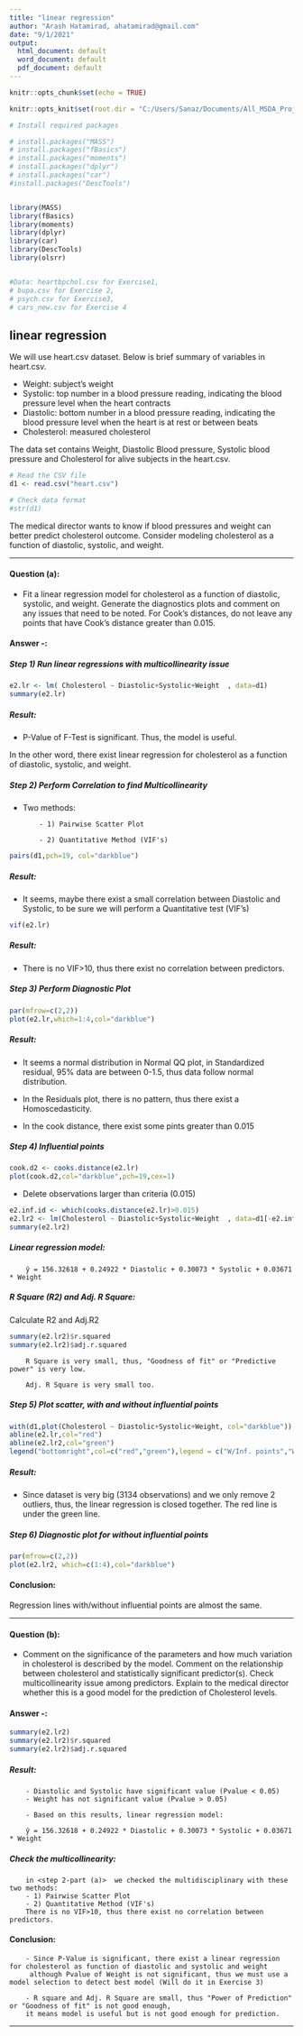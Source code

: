 ```yaml
---
title: "linear regression"
author: "Arash Hatamirad, ahatamirad@gmail.com"
date: "9/1/2021"
output:
  html_document: default
  word_document: default
  pdf_document: default
---
```


```r
knitr::opts_chunk$set(echo = TRUE)

knitr::opts_knit$set(root.dir = "C:/Users/Sanaz/Documents/All_MSDA_Projects and Sources/R Ptojects/Algorithm I/HW03/AlgorithmI-HW3")

# Install required packages

# install.packages("MASS")
# install.packages("fBasics")
# install.packages("moments")
# install.packages("dplyr")
# install.packages("car")
#install.packages("DescTools")


library(MASS)
library(fBasics)
library(moments)
library(dplyr)
library(car)
library(DescTools)
library(olsrr)


#Data: heartbpchol.csv for Exercise1, 
# bupa.csv for Exercise 2, 
# psych.csv for Exercise3, 
# cars_new.csv for Exercise 4
```


## linear regression  


We will use heart.csv dataset. Below is brief summary of variables in heart.csv.  

- Weight: subject’s weight  
- Systolic: top number in a blood pressure reading, indicating the blood pressure level when the heart contracts  
- Diastolic: bottom number in a blood pressure reading, indicating the blood pressure level when the heart is at rest or between beats  
- Cholesterol: measured cholesterol  

The data set contains Weight, Diastolic Blood pressure, Systolic blood pressure and Cholesterol for alive subjects in the heart.csv.   


```r

# Read the CSV file
d1 <- read.csv("heart.csv") 

# Check data format
#str(d1)

```



The medical director wants to know if blood pressures and weight can better predict cholesterol outcome. Consider modeling cholesterol as a function of diastolic, systolic, and weight.   

***

#### Question (a): 
- Fit a linear regression model for cholesterol as a function of diastolic, systolic, and weight. Generate the diagnostics plots and comment on any issues that need to be noted. For Cook’s distances, do not leave any points that have Cook’s distance greater than 0.015.  
 
#### Answer -:  


##### Step 1) Run linear regressions with multicollinearity issue  
```r
e2.lr <- lm( Cholesterol ~ Diastolic+Systolic+Weight  , data=d1)
summary(e2.lr)

```
##### Result:   
- P-Value of F-Test is significant. Thus, the model is useful. 
        
In the other word, there exist linear regression for cholesterol as a function of diastolic, systolic, and weight.


##### Step 2) Perform Correlation to find Multicollinearity   
- Two methods:
        
          - 1) Pairwise Scatter Plot  
        
          - 2) Quantitative Method (VIF's)  

```r
pairs(d1,pch=19, col="darkblue")

```

##### Result:   
- It seems, maybe there exist a small correlation between Diastolic and Systolic, to be sure
we will perform a Quantitative test (VIF's)     

```r
vif(e2.lr)
```
##### Result:   
- There is no VIF>10, thus there exist no correlation between predictors.  


##### Step 3) Perform Diagnostic Plot    
```r
par(mfrow=c(2,2))
plot(e2.lr,which=1:4,col="darkblue")
```

##### Result:   
- It seems a normal distribution in Normal QQ plot, in Standardized residual, 95% data are between 0-1.5, thus data follow normal distribution.  
        
- In the Residuals plot, there is no pattern, thus there exist a Homoscedasticity.  
        
- In the cook distance, there exist some pints greater than 0.015  
        



##### Step 4) Influential points
```r
cook.d2 <- cooks.distance(e2.lr)
plot(cook.d2,col="darkblue",pch=19,cex=1)

```


- Delete observations larger than criteria (0.015)  

```r
e2.inf.id <- which(cooks.distance(e2.lr)>0.015)
e2.lr2 <- lm(Cholesterol ~ Diastolic+Systolic+Weight  , data=d1[-e2.inf.id,])
summary(e2.lr2)

```

##### Linear regression model:   

        ŷ = 156.32618 + 0.24922 * Diastolic + 0.30073 * Systolic + 0.03671 * Weight    

##### R Square (R2) and Adj. R Square: 

Calculate R2 and Adj.R2 
```r
summary(e2.lr2)$r.squared
summary(e2.lr2)$adj.r.squared
```
        R Square is very small, thus, "Goodness of fit" or "Predictive power" is very low.  
        
        Adj. R Square is very small too.  


##### Step 5) Plot scatter, with and without influential points   
```r
with(d1,plot(Cholesterol ~ Diastolic+Systolic+Weight, col="darkblue"))
abline(e2.lr,col="red")
abline(e2.lr2,col="green")
legend("bottomright",col=c("red","green"),legend = c("W/Inf. points","W/out Inf. points"),cex=0.8,title.adj = 0.15,lty=1)


```


##### Result:  
- Since dataset is very big (3134 observations) and we only remove 2 outliers, 
thus, the linear regression is closed together. The red line is under the green line.   


##### Step 6) Diagnostic plot for without influential points  

```r
par(mfrow=c(2,2))
plot(e2.lr2, which=c(1:4),col="darkblue") 
```


#### Conclusion:
Regression lines with/without influential points are almost the same.

***

#### Question (b): 
- Comment on the significance of the parameters and how much variation in cholesterol is described by the model. Comment on the relationship between cholesterol and statistically significant predictor(s). Check multicollinearity issue among predictors. Explain to the medical director whether this is a good model for the prediction of Cholesterol levels.   
 
#### Answer -:  


```r
summary(e2.lr2)
summary(e2.lr2)$r.squared
summary(e2.lr2)$adj.r.squared
```

##### Result:  
        - Diastolic and Systolic have significant value (Pvalue < 0.05)  
        - Weight has not significant value (Pvalue > 0.05) 

        - Based on this results, linear regression model:   

        ŷ = 156.32618 + 0.24922 * Diastolic + 0.30073 * Systolic + 0.03671 * Weight   

##### Check the multicollinearity:  
        in <step 2-part (a)>  we checked the multidisciplinary with these two methods:  
        - 1) Pairwise Scatter Plot  
        - 2) Quantitative Method (VIF's)  
        There is no VIF>10, thus there exist no correlation between predictors.  

#### Conclusion:   
        - Since P-Value is significant, there exist a linear regression for cholesterol as function of diastolic and systolic and weight
         although Pvalue of Weight is not significant, thus we must use a model selection to detect best model (Will do it in Exercise 3)  

        - R square and Adj. R Square are small, thus "Power of Prediction" or "Goodness of fit" is not good enough, 
        it means model is useful but is not good enough for prediction.  


***
